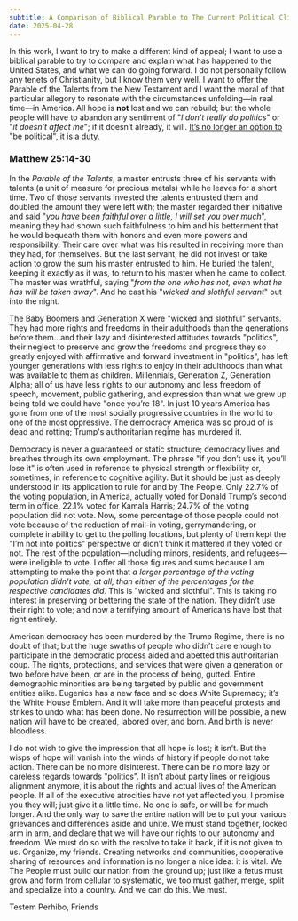 ```yaml
---
subtitle: A Comparison of Biblical Parable to The Current Political Climate in The United States
date: 2025-04-28
---
```


In this work, I want to try to make a different kind of appeal; I want to use a biblical parable to try to compare and explain what has happened to the United States, and what we can do going forward. I do not personally follow any tenets of Christianity, but I know them very well. I want to offer the Parable of the Talents from the New Testament and I want the moral of that particular allegory to resonate with the circumstances unfolding—in real time—in America. All hope is **not** lost and we can rebuild; but the whole people will have to abandon any sentiment of "_I don’t really do politics_" or "_it doesn’t affect me_"; if it doesn’t already, it will. <U>It’s no longer an option to "be political", it is a duty.</U>

### Matthew 25:14-30

In the _Parable of the Talents_, a master entrusts three of his servants with talents (a unit of measure for precious metals) while he leaves for a short time. Two of those servants invested the talents entrusted them and doubled the amount they were left with; the master regarded their initiative and said "_you have been faithful over a little, I will set you over much_", meaning they had shown such faithfulness to him and his betterment that he would bequeath them with honors and even more powers and responsibility. Their care over what was his resulted in receiving more than they had, for themselves. But the last servant, he did not invest or take action to grow the sum his master entrusted to him. He buried the talent, keeping it exactly as it was, to return to his master when he came to collect. The master was wrathful, saying "_from the one who has not, even what he has will be taken away_". And he cast his "_wicked and slothful servant_" out into the night.

The Baby Boomers and Generation X were "wicked and slothful" servants. They had more rights and freedoms in their adulthoods than the generations before them...and their lazy and disinterested attitudes towards "politics", their neglect to preserve and grow the freedoms and progress they so greatly enjoyed with affirmative and forward investment in "politics", has left younger generations with less rights to enjoy in their adulthoods than what was available to them as children. Millennials, Generation Z, Generation Alpha; all of us have less rights to our autonomy and less freedom of speech, movement, public gathering, and expression than what we grew up being told we could have "once you’re 18". In just 10 years America has gone from one of the most socially progressive countries in the world to one of the most oppressive. The democracy America was so proud of is dead and rotting; Trump's authoritarian regime has murdered it.

Democracy is never a guaranteed or static structure; democracy lives and breathes through its own employment. The phrase "if you don’t use it, you’ll lose it" is often used in reference to physical strength or flexibility or, sometimes, in reference to cognitive agility. But it should be just as deeply understood in its application to rule for and by The People. Only 22.7% of the voting population, in America, actually voted for Donald Trump’s second term in office. 22.1% voted for Kamala Harris; 24.7% of the voting population did not vote. Now, some percentage of those people could not vote because of the reduction of mail-in voting, gerrymandering, or complete inability to get to the polling locations, but plenty of them kept the "I’m not into politics" perspective or didn’t think it mattered if they voted or not. The rest of the population—including minors, residents, and refugees—were ineligible to vote. I offer all those figures and sums because I am attempting to make the point that _a larger percentage of the voting population didn’t vote, at all, than either of the percentages for the respective candidates did_. This is "wicked and slothful". This is taking no interest in preserving or bettering the state of the nation. They didn’t use their right to vote; and now a terrifying amount of Americans have lost that right entirely.

American democracy has been murdered by the Trump Regime, there is no doubt of that; but the huge swaths of people who didn’t care enough to participate in the democratic process aided and abetted this authoritarian coup. The rights, protections, and services that were given a generation or two before have been, or are in the process of being, gutted. Entire demographic minorities are being targeted by public and government entities alike. Eugenics has a new face and so does White Supremacy; it’s the White House Emblem. And it will take more than peaceful protests and strikes to undo what has been done. No resurrection will be possible, a new nation will have to be created, labored over, and born. And birth is never bloodless.

I do not wish to give the impression that all hope is lost; it isn’t. But the wisps of hope will vanish into the winds of history if people do not take action. There can be no more disinterest. There can be no more lazy or careless regards towards "politics". It isn’t about party lines or religious alignment anymore, it is about the rights and actual lives of the American people. If all of the executive atrocities have not yet affected you, I promise you they will; just give it a little time. No one is safe, or will be for much longer. And the only way to save the entire nation will be to put your various grievances and differences aside and unite. We must stand together, locked arm in arm, and declare that we will have our rights to our autonomy and freedom. We must do so with the resolve to take it back, if it is not given to us. Organize, my friends. Creating networks and communities, cooperative sharing of resources and information is no longer a nice idea: it is vital. We The People must build our nation from the ground up; just like a fetus must grow and form from cellular to systematic, we too must gather, merge, split and specialize into a country. And we can do this. We must.

<span className='indent-10 font-serif text-2xl italic'>
	Testem Perhibo, Friends
</span>
